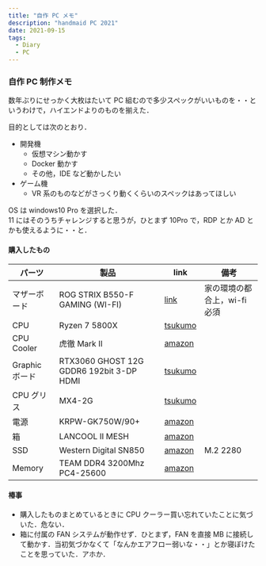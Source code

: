 ```yaml
---
title: "自作 PC メモ"
description: "handmaid PC 2021"
date: 2021-09-15
tags:
  - Diary
  - PC
---
```


### 自作 PC 制作メモ

数年ぶりにせっかく大枚はたいて PC 組むので多少スペックがいいものを・・というわけで，ハイエンドよりのものを揃えた．

目的としては次のとおり．

* 開発機
  * 仮想マシン動かす
  * Docker 動かす
  * その他，IDE など動かしたい
* ゲーム機
  * VR 系のものなどがさっくり動くくらいのスペックはあってほしい

OS は windows10 Pro を選択した．  
11 にはそのうちチャレンジすると思うが，ひとまず 10Pro で，RDP とか AD とかも使えるように・・と．

#### 購入したもの

|パーツ|製品|link|備考|
|-----|---|----|----|
|マザーボード|ROG STRIX B550-F GAMING (WI-FI)|[link](https://rog.asus.com/jp/motherboards/rog-strix/rog-strix-b550-f-gaming-wi-fi-model/)|家の環境の都合上，wi-fi 必須|
|CPU|Ryzen 7 5800X|[tsukumo](https://shop.tsukumo.co.jp/goods/0405767429017)||
|CPU Cooler|虎徹 Mark II|[amazon](https://www.amazon.co.jp/gp/product/B072PWL5YF)||
|Graphic ボード|RTX3060 GHOST 12G GDDR6 192bit 3-DP HDMI|[tsukumo](https://shop.tsukumo.co.jp/goods/4710562242430)||
|CPU グリス|MX4-2G|[tsukumo](https://shop.tsukumo.co.jp/goods/4571225058108)||
|電源|KRPW-GK750W/90+|[amazon](https://www.amazon.co.jp/gp/product/B0778WKJ1Y)||
|箱|LANCOOL II MESH|[amazon](https://www.amazon.co.jp/gp/product/B08KJC6WVS)||
|SSD|Western Digital SN850|[amazon](https://www.amazon.co.jp/gp/product/B08MT54TN5)|M.2 2280|
|Memory|TEAM DDR4 3200Mhz PC4-25600|[amazon](https://www.amazon.co.jp/gp/product/B084RDPTPZ/)||

#### 椿事

* 購入したものまとめているときに CPU クーラー買い忘れていたことに気づいた．危ない．
* 箱に付属の FAN システムが動作せず．ひとまず，FAN を直接 MB に接続して動かす．当初気づかなくて「なんかエアフロー弱いな・・」とか寝ぼけたことを思っていた．アホか．
